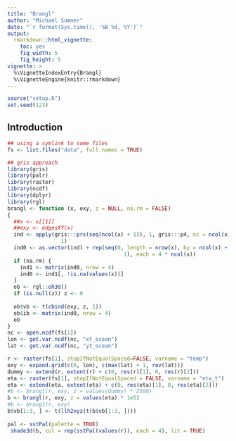 ```yaml
---
title: "Brangl"
author: "Michael Sumner"
date: "`r format(Sys.time(), '%B %d, %Y')`"
output:
  rmarkdown::html_vignette:
    toc: yes
    fig_width: 5
    fig_height: 5
vignette: >
  %\VignetteIndexEntry{Brangl} 
  %\VignetteEngine{knitr::rmarkdown}
---
```





```r
source("setup.R")
set.seed(123)
```

## Introduction

```r

## using a symlink to some files
fs <- list.files("data", full.names = TRUE)

## gris approach
library(gris)
library(palr)
library(raster)
library(ncdf)
library(dplyr)
library(rgl)
brangl <- function (x, exy, z = NULL, na.rm = FALSE) 
{
  ##x <- x[[1]]
  ##exy <- edgesXY(x)
  ind <- apply(gris:::prs(seq(ncol(x) + 1)), 1, gris:::p4, nc = ncol(x) + 
                 1)
  ind0 <- as.vector(ind) + rep(seq(0, length = nrow(x), by = ncol(x) + 
                                     1), each = 4 * ncol(x))
  if (na.rm) {
    ind1 <- matrix(ind0, nrow = 4)
    ind0 <- ind1[, !is.na(values(x))]
  }
  ob <- rgl::oh3d()
  if (is.null(z)) z <- 0
  
  ob$vb <- t(cbind(exy, z, 1))
  ob$ib <- matrix(ind0, nrow = 4)
  ob
}
nc <- open.ncdf(fs[1])
lon <- get.var.ncdf(nc, "xt_ocean")
lat <- get.var.ncdf(nc, "yt_ocean")

r <- raster(fs[1], stopIfNotEqualSpaced=FALSE, varname = "temp")
exy <- expand.grid(c(0, lon), c(max(lat) + 1, rev(lat)))
dummy <- extend(r, extent(r) + c(0, res(r)[1], 0, res(r)[2]))
eta <- raster(fs[1], stopIfNotEqualSpaced = FALSE, varname = "eta_t")
eta <- extend(eta, extent(eta) + c(0, res(eta)[1], 0, res(eta)[2]))
#b <- brangl(r, exy, z = values(dummy) * 2500)
b <- brangl(r, exy, z = values(eta) * 1e5)
#b <- brangl(r, exy)
b$vb[1:3, ] <- t(llh2xyz(t(b$vb[1:3, ])))
 
pal <- sstPal(palette = TRUE)
 shade3d(b, col = rep(sstPal(values(r)), each = 4), lit = TRUE)

```
